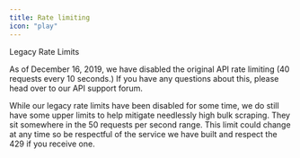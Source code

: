 ```yaml
---
title: Rate limiting
icon: "play"
---
```


<Note>
Legacy Rate Limits

As of December 16, 2019, we have disabled the original API rate limiting (40 requests every 10 seconds.) If you have any questions about this, 
please head over to our API support forum.

</Note>

While our legacy rate limits have been disabled for some time, we do still have some upper limits to help mitigate needlessly high bulk scraping. 
They sit somewhere in the 50 requests per second range. This limit could change at any time so be respectful of the service we have built and respect the 429 if you receive one.